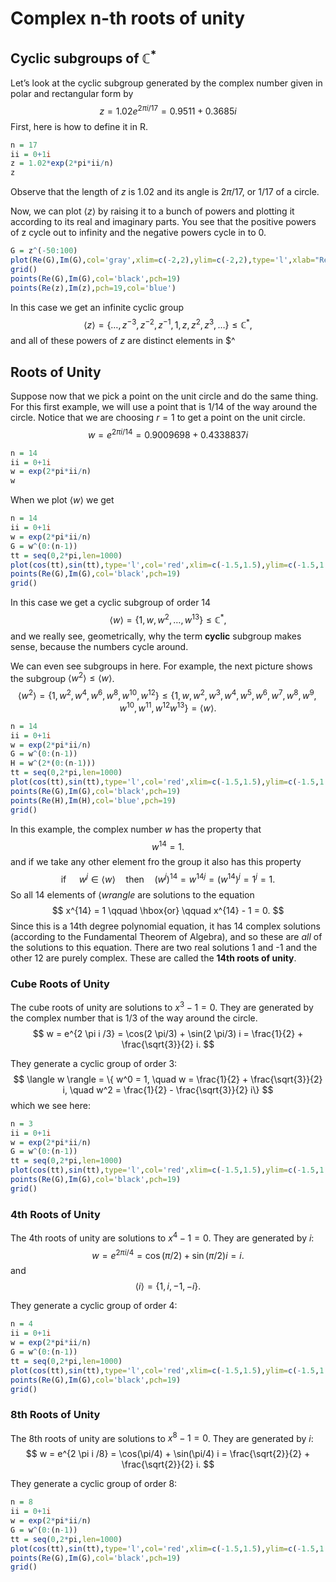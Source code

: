 # Complex n-th roots of unity

## Cyclic subgroups of $\mathbb{C}^\ast$


Let's look at the cyclic subgroup generated by the complex number given in polar and rectangular form by
$$
z = 1.02 e^{2 \pi i /17} = 0.9511 + 0.3685 i
$$
First, here is how to define it in R.
```r
n = 17
ii = 0+1i
z = 1.02*exp(2*pi*ii/n)
z
```
Observe that the length of $z$ is 1.02 and its angle is $2 \pi/17$, or $1/17$ of a circle.


Now, we can plot $\langle z \rangle$ by raising it to a bunch of powers and plotting it according to its real and imaginary parts. You see that the positive powers of z cycle out to infinity and the negative powers cycle in to 0.
```r
G = z^(-50:100)
plot(Re(G),Im(G),col='gray',xlim=c(-2,2),ylim=c(-2,2),type='l',xlab="Re",ylab="Im")
grid()
points(Re(G),Im(G),col='black',pch=19)
points(Re(z),Im(z),pch=19,col='blue')
```

In this case we get an infinite cyclic group
$$
\langle z \rangle = \{ \ldots, z^{-3}, z^{-2}, z^{-1}, 1, z, z^2, z^3, \ldots \} \le \mathbb{C}^\ast,
$$
and all of these powers of $z$ are distinct elements in $\mathbb{C}^\ast


## Roots of Unity

Suppose now that we pick a point on the unit circle and do the same thing. For this first example, we will use a point that is 1/14 of the way around the circle. Notice that we are choosing $r = 1$ to get a point on the unit circle.
$$
w = e^{2 \pi i/14} = 0.9009698 + 0.4338837 i
$$

```r
n = 14
ii = 0+1i
w = exp(2*pi*ii/n)
w
```

When we plot $\langle w \rangle$ we get

```r
n = 14
ii = 0+1i
w = exp(2*pi*ii/n)
G = w^(0:(n-1))
tt = seq(0,2*pi,len=1000)
plot(cos(tt),sin(tt),type='l',col='red',xlim=c(-1.5,1.5),ylim=c(-1.5,1.5),xlab="Re",ylab="Im")
points(Re(G),Im(G),col='black',pch=19)
grid()
```

In this case we get a cyclic subgroup of order 14
$$
\langle w \rangle = \{1, w, w^2, \dots, w^{13}\} \le \mathbb{C}^\ast,
$$
and we really see, geometrically, why the term **cyclic** subgroup makes sense, because the numbers cycle around.

We can even see subgroups in here. For example, the next picture shows the subgroup $\langle w^2 \rangle \le \langle w \rangle$.
$$
\langle w^2 \rangle = \{1, w^2, w^4, w^6, w^8, w^{10}, w^{12}\} \le \{1, w, w^2,w^3,w^4,w^5,w^6,w^7,w^8,w^9,w^{10},w^{11},w^{12} w^{13}\} = \langle w \rangle.
$$

```r
n = 14
ii = 0+1i
w = exp(2*pi*ii/n)
G = w^(0:(n-1))
H = w^(2*(0:(n-1)))
tt = seq(0,2*pi,len=1000)
plot(cos(tt),sin(tt),type='l',col='red',xlim=c(-1.5,1.5),ylim=c(-1.5,1.5),xlab="Re",ylab="Im")
points(Re(G),Im(G),col='black',pch=19)
points(Re(H),Im(H),col='blue',pch=19)
grid()
```

In this example, the complex number $w$ has the property that
$$
w^{14} = 1.
$$
and if we take any other element fro the group it also has this property
$$
\text{ if } \quad w^j \in \langle w \rangle \quad \text{then} \quad (w^j)^{14} = w^{14 j} = (w^{14})^j = 1^j = 1.
$$
So all 14 elements of $\langle w rangle$ are solutions to the equation
$$
x^{14} = 1 \qquad \hbox{or} \qquad x^{14} - 1 = 0.
$$
Since this is a 14th degree polynomial equation, it has 14 complex solutions (according to the Fundamental Theorem of Algebra), and so these are *all* of the solutions to this equation. There are two real solutions 1 and -1 and the other 12 are purely complex. These are called the **14th roots of unity**.

### Cube Roots of Unity

The cube roots of unity are solutions to $x^3 - 1 = 0$. They are generated by the complex number that is 1/3 of the way around the circle.
$$
w  = e^{2 \pi i /3} = \cos(2 \pi/3) + \sin(2 \pi/3) i =  \frac{1}{2} + \frac{\sqrt{3}}{2} i.
$$

They generate a cyclic group of order 3:
$$
\langle w \rangle = \{ w^0 = 1, \quad w =  \frac{1}{2} + \frac{\sqrt{3}}{2} i, \quad w^2 =  \frac{1}{2} - \frac{\sqrt{3}}{2} i\}
$$
which we see here:

```r
n = 3
ii = 0+1i
w = exp(2*pi*ii/n)
G = w^(0:(n-1))
tt = seq(0,2*pi,len=1000)
plot(cos(tt),sin(tt),type='l',col='red',xlim=c(-1.5,1.5),ylim=c(-1.5,1.5),xlab="Re",ylab="Im")
points(Re(G),Im(G),col='black',pch=19)
grid()
```

### 4th Roots of Unity

The 4th roots of unity are solutions to $x^4 - 1 = 0$. They are generated by $i$:
$$
w  = e^{2 \pi i /4} = \cos(\pi/2) + \sin(\pi/2) i =  i.
$$
and 
$$
\langle i \rangle = \{1, i, -1, - i\}.
$$

They generate a cyclic group of order 4:

```r
n = 4
ii = 0+1i
w = exp(2*pi*ii/n)
G = w^(0:(n-1))
tt = seq(0,2*pi,len=1000)
plot(cos(tt),sin(tt),type='l',col='red',xlim=c(-1.5,1.5),ylim=c(-1.5,1.5),xlab="Re",ylab="Im")
points(Re(G),Im(G),col='black',pch=19)
grid()
```


### 8th Roots of Unity

The 8th roots of unity are solutions to $x^8 - 1 = 0$. They are generated by $i$:
$$
w  = e^{2 \pi i /8} = \cos(\pi/4) + \sin(\pi/4) i =  \frac{\sqrt{2}}{2} + \frac{\sqrt{2}}{2} i.
$$

They generate a cyclic group of order 8:

```r
n = 8
ii = 0+1i
w = exp(2*pi*ii/n)
G = w^(0:(n-1))
tt = seq(0,2*pi,len=1000)
plot(cos(tt),sin(tt),type='l',col='red',xlim=c(-1.5,1.5),ylim=c(-1.5,1.5),xlab="Re",ylab="Im")
points(Re(G),Im(G),col='black',pch=19)
grid()
```